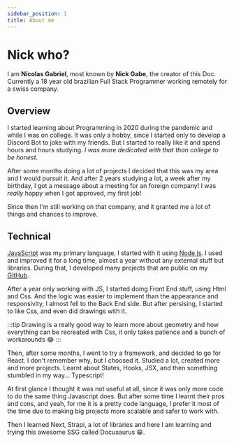 ```yaml
---
sidebar_position: 1
title: About me
---
```


# Nick who?
I am **Nícolas Gabriel**, most known by **Nick Gabe**, the creator of this Doc.
Currently a 18 year old brazilian Full Stack Programmer working remotely for a swiss company.

## Overview

I started learning about Programming in 2020 during the pandemic and while I was on college. It was only a hobby, since I started only to develop a Discord Bot to joke with my friends. But I started to really like it and spend hours and hours studying. *I was more dedicated with that than college to be honest*.

After some months doing a lot of projects I decided that this was my area and I would pursuit it. And after 2 years studying a lot, a week after my birthday, I got a message about a meeting for an foreign company! I was *really* happy when I got approved, my first job!

Since then I'm still working on that company, and it granted me a lot of things and chances to improve.

## Technical

[JavaScript](https://developer.mozilla.org/pt-BR/docs/Web/JavaScript) was my primary language, I started with it using [Node.js](https://nodejs.org/en/). I used and improved it for a long time, almost a year without any external stuff but libraries. During that, I developed many projects that are public on my [GitHub](https://github.com/nick-gabe).

After a year only working with JS, I started doing Front End stuff, using Html and Css. And the logic was easier to implement than the appearance and responsivity, I almost fell to the Back End side. But after persising, I started to like Css, and even did drawings with it.

:::tip
Drawing is a really good way to learn more about geometry and how everything can be recreated with Css, it only takes patience and a bunch of workarounds 😂
:::

Then, after some months, I went to try a framework, and decided to go for React. I don't remember why, but I choosed it. Studied a lot, created more and more projects. Learnt about States, Hooks, JSX, and then something stumbled in my way... Typescript!

At first glance I thought it was not useful at all, since it was only more code to do the same thing Javascript does. But after some time I learnt their pros and cons, and yeah, for me it is a pretty code language, I prefer it most of the time due to making big projects more scalable and safer to work with.

Then I learned Next, Strapi, a lot of libraries and here I am learning and trying this awesome SSG called Docusaurus 😁.
